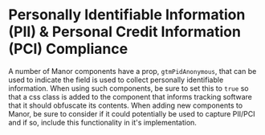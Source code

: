 
<Meta title="How to/Development/PII & PCI" />

# Personally Identifiable Information (PII) & Personal Credit Information (PCI) Compliance
A number of Manor components have a prop, `gtmPidAnonymous`, that can be used to indicate the field is used to collect personally identifiable information. When using such components, be sure to set this to `true` so that a css class is added to the component that informs tracking software that it should obfuscate its contents.
When adding new components to Manor, be sure to consider if it could potentially be used to capture PII/PCI and if so, include this functionality in it's implementation.
